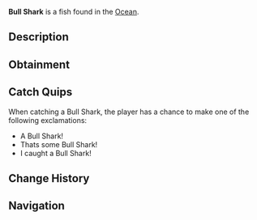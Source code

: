 {{FishInfobox
|image          = Bull Shark.png
|rarity         = Legendary
|sea            = First Sea
|location       = [[Ocean]]
|sublocation    = 
|sources        = Fishing Rod
|radar_location = 
|xp             = 150
|weather        = Rain, Foggy
|time           = 
|season         = Spring
|bait           = Fish Head
|base_weight    = 130
|base_value     = 400
|weight_range   = 40
|base_chance    = 0.3
|base_resil     = 20
}}
'''Bull Shark''' is a {{Rarity|Legendary}} fish found in the [[Ocean]].

== Description ==
{{Description|Bull sharks have robust bodies, and an extremely powerful nature. They have a special ability to adapt to both saltwater and freshwater, which is quite rare for sharks. Bull Sharks can be found most commonly near coats, and in freshwaters.|Bestiary Entry}}

== Obtainment ==
{{Description|Found roaming in all types of waters and on the coasts.|Bestiary Hint}}
{{Fish Availability|
Moosewood/Surrounding Ocean
Roslit Bay/Coral Reef
|top_rods      = 
Leviathan's Fang Rod\62850.29\286562.01;
Free Spirit Rod\56490.87\240647.61;
Trident Rod\55247.19\235349.63;
No-Life Rod\43818.02\186260.08;
Ethereal Prism Rod\41886.99\171741.24;
Lucky Rod\28180.47\140955.07;
Resourceful Rod\33132.73\149589.39;
Destiny Rod\37549.15\153385.54;
Firefly Rod\35246.04\177699.11;
Adventurer's Rod\22395.09\116457.86;
Brick Built Rod\27627.18\130591.96;
Seraphic Rod\41139.03\172782.22;
Rod Of The Forgotten Fang\38471.22\161954.78;
Challenger's Rod\37822.01\163610.58;
Rod Of The Exalted One\36308.75\159284.75;
Rod Of The Depths\34669.85\158338.13;
Zeus Rod\34576.97\151072.66;
Verdant Shear Rod\34150.84\150499.68;
Blazebringer Rod\32865.74\144223.53;
Depthseeker Rod\32036.26\139557.29;
Avalanche Rod\29745.88\124698.18;
Volcanic Rod\29276.97\124718.11;
Steady Rod\13094.75\44180.45
|recommended   = Trident Rod
}}

== Catch Quips ==
When catching a Bull Shark, the player has a chance to make one of the following exclamations:
* A Bull Shark!
* Thats some Bull Shark!
* I caught a Bull Shark!

== Change History ==
{{Change History|{{subst:Current Version}}}}

== Navigation ==
{{Fish Navbox|Ocean}}